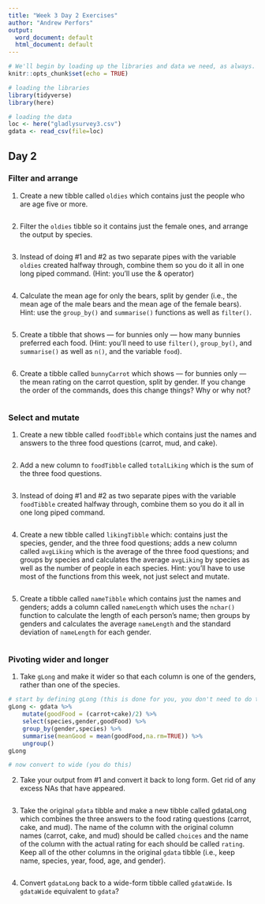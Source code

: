 ```yaml
---
title: "Week 3 Day 2 Exercises"
author: "Andrew Perfors"
output:
  word_document: default
  html_document: default
---
```


```r
# We'll begin by loading up the libraries and data we need, as always.
knitr::opts_chunk$set(echo = TRUE)

# loading the libraries
library(tidyverse)
library(here)

# loading the data
loc <- here("gladlysurvey3.csv")
gdata <- read_csv(file=loc)
```


## Day 2

### Filter and arrange

1. Create a new tibble called `oldies` which contains just the people who are age five or more. 

```r

```

2. Filter the `oldies` tibble so it contains just the female ones, and arrange the output by species.

```r

```

3. Instead of doing #1 and #2 as two separate pipes with the variable `oldies` created halfway through, combine them so you do it all in one long piped command. (Hint: you’ll use the & operator)

```r

```

4. Calculate the mean age for only the bears, split by gender (i.e., the mean age of the male bears and the mean age of the female bears). Hint: use the `group_by()` and `summarise()` functions as well as `filter()`.

```r

```

5. Create a tibble that shows — for bunnies only — how many bunnies preferred each food. (Hint: you’ll need to use `filter()`, `group_by()`, and `summarise()` as well as `n()`, and the variable `food`).

```r

```

6. Create a tibble called `bunnyCarrot` which shows — for bunnies only — the mean rating on the carrot question, split by gender. If you change the order of the commands, does this change things? Why or why not?

```r

```


### Select and mutate

1. Create a new tibble called `foodTibble` which contains just the names and answers to the three food questions (carrot, mud, and cake).

```r

```

2. Add a new column to `foodTibble` called `totalLiking` which is the sum of the three food questions.

```r

```

3. Instead of doing #1 and #2 as two separate pipes with the variable `foodTibble` created halfway through, combine them so you do it all in one long piped command.

```r

```

4. Create a new tibble called `likingTibble` which: contains just the species, gender, and the three food questions; adds a new column called `avgLiking` which is the average of the three food questions; and groups by species and calculates the average `avgLiking` by species as well as the number of people in each species. Hint: you’ll have to use most of the functions from this week, not just select and mutate.

```r

```

5. Create a tibble called `nameTibble` which contains just the names and genders; adds a column called `nameLength` which uses the `nchar()` function to calculate the length of each person’s name; then groups by genders and calculates the average `nameLength` and the standard deviation of `nameLength` for each gender.

```r

```

### Pivoting wider and longer

1. Take `gLong` and make it wider so that each column is one of the genders, rather than one of the species. 

```r
# start by defining gLong (this is done for you, you don't need to do this)
gLong <- gdata %>%
    mutate(goodFood = (carrot+cake)/2) %>%
    select(species,gender,goodFood) %>%
    group_by(gender,species) %>%
    summarise(meanGood = mean(goodFood,na.rm=TRUE)) %>%
    ungroup()
gLong

# now convert to wide (you do this)

```

2. Take your output from #1 and convert it back to long form. Get rid of any excess NAs that have appeared.

```r

```

3. Take the original `gdata` tibble and make a new tibble called gdataLong which combines the three answers to the food rating questions (carrot, cake, and mud). The name of the column with the original column names (carrot, cake, and mud) should be called `choices` and the name of the column with the actual rating for each should be called `rating`. Keep all of the other columns in the original `gdata` tibble (i.e., keep name, species, year, food, age, and gender).

```r

```

4. Convert `gdataLong` back to a wide-form tibble called `gdataWide`. Is `gdataWide` equivalent to `gdata`?

```r

```

